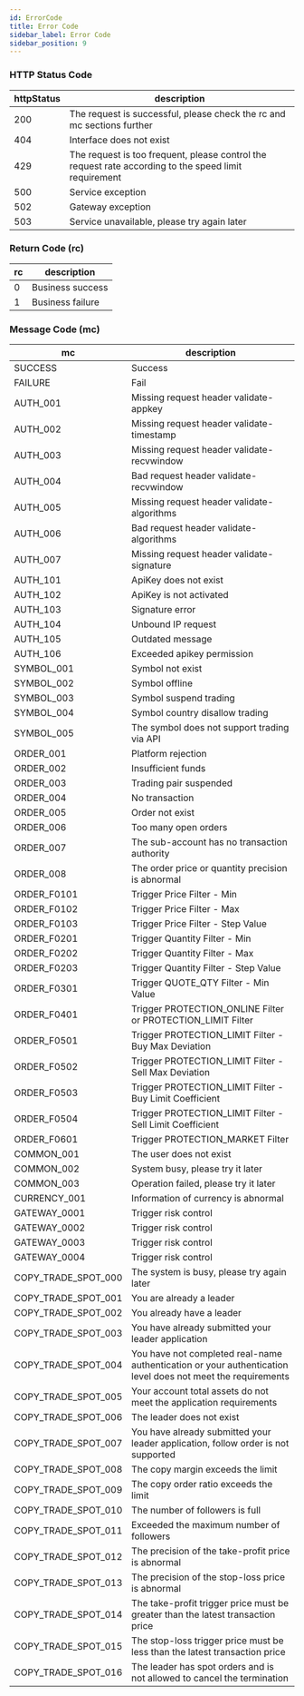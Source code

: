 ```yaml
---
id: ErrorCode
title: Error Code
sidebar_label: Error Code
sidebar_position: 9
---
```


### HTTP Status Code

| httpStatus | description |
| --- | --- |
| 200 | The request is successful, please check the rc and mc sections further |
| 404 | Interface does not exist |
| 429 | The request is too frequent, please control the request rate according to the speed limit requirement |
| 500 | Service exception |
| 502 | Gateway exception |
| 503 | Service unavailable, please try again later |

### Return Code (rc)

| rc  | description      |
| --- | ---------------- |
| 0   | Business success |
| 1   | Business failure |

### Message Code (mc)

| mc | description |
| --- | --- |
| SUCCESS | Success |
| FAILURE | Fail |
| AUTH_001 | Missing request header validate-appkey |
| AUTH_002 | Missing request header validate-timestamp |
| AUTH_003 | Missing request header validate-recvwindow |
| AUTH_004 | Bad request header validate-recvwindow |
| AUTH_005 | Missing request header validate-algorithms |
| AUTH_006 | Bad request header validate-algorithms |
| AUTH_007 | Missing request header validate-signature |
| AUTH_101 | ApiKey does not exist |
| AUTH_102 | ApiKey is not activated |
| AUTH_103 | Signature error |
| AUTH_104 | Unbound IP request |
| AUTH_105 | Outdated message |
| AUTH_106 | Exceeded apikey permission |
| SYMBOL_001 | Symbol not exist |
| SYMBOL_002 | Symbol offline |
| SYMBOL_003 | Symbol suspend trading |
| SYMBOL_004 | Symbol country disallow trading |
| SYMBOL_005 | The symbol does not support trading via API |
| ORDER_001 | Platform rejection |
| ORDER_002 | Insufficient funds |
| ORDER_003 | Trading pair suspended |
| ORDER_004 | No transaction |
| ORDER_005 | Order not exist |
| ORDER_006 | Too many open orders |
| ORDER_007 | The sub-account has no transaction authority |
| ORDER_008 | The order price or quantity precision is abnormal |
| ORDER_F0101 | Trigger Price Filter - Min |
| ORDER_F0102 | Trigger Price Filter - Max |
| ORDER_F0103 | Trigger Price Filter - Step Value |
| ORDER_F0201 | Trigger Quantity Filter - Min |
| ORDER_F0202 | Trigger Quantity Filter - Max |
| ORDER_F0203 | Trigger Quantity Filter - Step Value |
| ORDER_F0301 | Trigger QUOTE_QTY Filter - Min Value |
| ORDER_F0401 | Trigger PROTECTION_ONLINE Filter or PROTECTION_LIMIT Filter |
| ORDER_F0501 | Trigger PROTECTION_LIMIT Filter - Buy Max Deviation |
| ORDER_F0502 | Trigger PROTECTION_LIMIT Filter - Sell Max Deviation |
| ORDER_F0503 | Trigger PROTECTION_LIMIT Filter - Buy Limit Coefficient |
| ORDER_F0504 | Trigger PROTECTION_LIMIT Filter - Sell Limit Coefficient |
| ORDER_F0601 | Trigger PROTECTION_MARKET Filter |
| COMMON_001 | The user does not exist |
| COMMON_002 | System busy, please try it later |
| COMMON_003 | Operation failed, please try it later |
| CURRENCY_001 | Information of currency is abnormal |
| GATEWAY_0001 | Trigger risk control |
| GATEWAY_0002 | Trigger risk control |
| GATEWAY_0003 | Trigger risk control |
| GATEWAY_0004 | Trigger risk control |
| COPY_TRADE_SPOT_000 | The system is busy, please try again later |
| COPY_TRADE_SPOT_001 | You are already a leader |
| COPY_TRADE_SPOT_002 | You already have a leader |
| COPY_TRADE_SPOT_003 | You have already submitted your leader application |
| COPY_TRADE_SPOT_004 | You have not completed real-name authentication or your authentication level does not meet the requirements |
| COPY_TRADE_SPOT_005 | Your account total assets do not meet the application requirements |
| COPY_TRADE_SPOT_006 | The leader does not exist |
| COPY_TRADE_SPOT_007 | You have already submitted your leader application, follow order is not supported |
| COPY_TRADE_SPOT_008 | The copy margin exceeds the limit |
| COPY_TRADE_SPOT_009 | The copy order ratio exceeds the limit |
| COPY_TRADE_SPOT_010 | The number of followers is full |
| COPY_TRADE_SPOT_011 | Exceeded the maximum number of followers |
| COPY_TRADE_SPOT_012 | The precision of the take-profit price is abnormal |
| COPY_TRADE_SPOT_013 | The precision of the stop-loss price is abnormal |
| COPY_TRADE_SPOT_014 | The take-profit trigger price must be greater than the latest transaction price |
| COPY_TRADE_SPOT_015 | The stop-loss trigger price must be less than the latest transaction price |
| COPY_TRADE_SPOT_016 | The leader has spot orders and is not allowed to cancel the termination |
